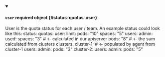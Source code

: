 


<details className="config-field" data-expandable="true" open>
<summary>

#### `user` <span className="config-field-required" data-required="false">required</span> <span className="config-field-type">object</span> <span className="config-field-default"></span> <span className="config-field-enum"></span> {#status-quotas-user}

User is the quota status for each user / team. An example status
could look like this:
status:
  quotas:
    user:
      limit:
        pods: "10"
        spaces: "5"
      users:
        admin:
          used:
            spaces: "3"  # <- calculated in our apiserver
            pods: "8"    # <- the sum calculated from clusters
      clusters:
        cluster-1:  # <- populated by agent from cluster-1
          users:
            admin:
              pods: "3"
        cluster-2:
          users:
            admin:
              pods: "5"

</summary>

<PartialUserreference />


</details>
